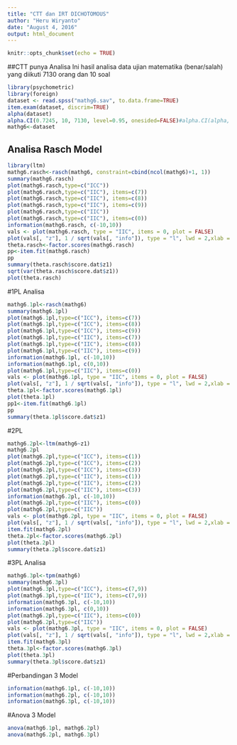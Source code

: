 ```yaml
---
title: "CTT dan IRT DICHOTOMOUS"
author: "Heru Wiryanto"
date: "August 4, 2016"
output: html_document
---
```


```r
knitr::opts_chunk$set(echo = TRUE)
```

##CTT punya Analisa
Ini hasil analisa data ujian matematika (benar/salah) yang diikuti 7130 orang dan 10 soal
```r
library(psychometric)
library(foreign)
dataset <- read.spss("mathg6.sav", to.data.frame=TRUE)
item.exam(dataset, discrim=TRUE)
alpha(dataset)
alpha.CI(0.7245, 10, 7130, level=0.95, onesided=FALSE)#alpha.CI(alpha, k, N, level = 0.90, onesided = FALSE)
mathg6<-dataset
```

## Analisa Rasch Model

```r
library(ltm)
mathg6.rasch<-rasch(mathg6, constraint=cbind(ncol(mathg6)+1, 1))
summary(mathg6.rasch)
plot(mathg6.rasch,type=c("ICC"))
plot(mathg6.rasch,type=c("IIC"), items=c(7))
plot(mathg6.rasch,type=c("IIC"), items=c(8))
plot(mathg6.rasch,type=c("IIC"), items=c(9))
plot(mathg6.rasch,type=c("IIC"))
plot(mathg6.rasch,type=c("IIC"), items=c(0))
information(mathg6.rasch, c(-10,10))  
vals <- plot(mathg6.rasch, type = "IIC", items = 0, plot = FALSE)
plot(vals[, "z"], 1 / sqrt(vals[, "info"]), type = "l", lwd = 2,xlab = "Ability", ylab = "Standard Error",main = "Standard Error of Measurement")
theta.rasch<-factor.scores(mathg6.rasch)
pp<-item.fit(mathg6.rasch)
pp
summary(theta.rasch$score.dat$z1)
sqrt(var(theta.rasch$score.dat$z1))
plot(theta.rasch)
```

#1PL Analisa
```r
mathg6.1pl<-rasch(mathg6)
summary(mathg6.1pl)
plot(mathg6.1pl,type=c("ICC"), items=c(7))
plot(mathg6.1pl,type=c("ICC"), items=c(8))
plot(mathg6.1pl,type=c("ICC"), items=c(9))
plot(mathg6.1pl,type=c("IIC"), items=c(7))
plot(mathg6.1pl,type=c("IIC"), items=c(8))
plot(mathg6.1pl,type=c("IIC"), items=c(9))
information(mathg6.1pl, c(-10,10)) 
information(mathg6.1pl, c(0,10)) 
plot(mathg6.1pl,type=c("IIC"), items=c(0))
vals <- plot(mathg6.1pl, type = "IIC", items = 0, plot = FALSE)
plot(vals[, "z"], 1 / sqrt(vals[, "info"]), type = "l", lwd = 2,xlab = "Ability", ylab = "Standard Error",main = "Standard Error of Measurement")
theta.1pl<-factor.scores(mathg6.1pl)
plot(theta.1pl) 
pp1<-item.fit(mathg6.1pl)
pp
summary(theta.1pl$score.dat$z1)
```

#2PL
```r
mathg6.2pl<-ltm(mathg6~z1)
mathg6.2pl
plot(mathg6.2pl,type=c("ICC"), items=c(1))
plot(mathg6.2pl,type=c("ICC"), items=c(2))
plot(mathg6.2pl,type=c("ICC"), items=c(3))
plot(mathg6.2pl,type=c("IIC"), items=c(1))
plot(mathg6.2pl,type=c("IIC"), items=c(2))
plot(mathg6.2pl,type=c("IIC"), items=c(3))
information(mathg6.2pl, c(-10,10))
plot(mathg6.2pl,type=c("IIC"), items=c(0))
plot(mathg6.2pl,type=c("IIC"))
vals <- plot(mathg6.2pl, type = "IIC", items = 0, plot = FALSE)
plot(vals[, "z"], 1 / sqrt(vals[, "info"]), type = "l", lwd = 2,xlab = "Ability", ylab = "Standard Error",main = "Standard Error of Measurement")
item.fit(mathg6.2pl)
theta.2pl<-factor.scores(mathg6.2pl)
plot(theta.2pl)
summary(theta.2pl$score.dat$z1) 
```

#3PL Analisa
```r
mathg6.3pl<-tpm(mathg6)
summary(mathg6.3pl)
plot(mathg6.3pl,type=c("ICC"), items=c(7,9))
plot(mathg6.3pl,type=c("IIC"), items=c(7,9))
information(mathg6.3pl, c(-10,10))
information(mathg6.3pl, c(0,10))
plot(mathg6.2pl,type=c("IIC"), items=c(0))
plot(mathg6.2pl,type=c("IIC"))
vals <- plot(mathg6.3pl, type = "IIC", items = 0, plot = FALSE)
plot(vals[, "z"], 1 / sqrt(vals[, "info"]), type = "l", lwd = 2,xlab = "Ability", ylab = "Standard Error",main = "Standard Error of Measurement")
item.fit(mathg6.3pl)
theta.3pl<-factor.scores(mathg6.3pl)
plot(theta.3pl)
summary(theta.3pl$score.dat$z1)
```
#Perbandingan 3 Model
```r
information(mathg6.1pl, c(-10,10))	
information(mathg6.2pl, c(-10,10)) 
information(mathg6.3pl, c(-10,10)) 
```

#Anova 3 Model
```r
anova(mathg6.1pl, mathg6.2pl)
anova(mathg6.2pl, mathg6.3pl)
```
